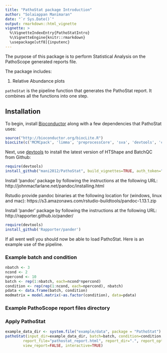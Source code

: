 ```yaml
---
title: "PathoStat package Introduction"
author: "Solaiappan Manimaran"
date: "`r Sys.Date()`"
output: rmarkdown::html_vignette
vignette: >
  %\VignetteIndexEntry{PathoStatIntro}
  %\VignetteEngine{knitr::rmarkdown}
  \usepackage[utf8]{inputenc}
---
```

The purpose of this package is to perform Statistical Analysis on the PathoScope generated reports file.

The package includes:

1. Relative Abundance plots

`pathoStat` is the pipeline function that generates the PathoStat report. It combines all the functions into one step.

## Installation

To begin, install [Bioconductor](http://www.bioconductor.org/) along with a
few dependencies that PathoStat uses:

```r
source("http://bioconductor.org/biocLite.R")
biocLite(c('MCMCpack', 'limma', 'preprocessCore', 'sva', 'devtools', 'corpcor', 'matrixStats', 'shiny', 'ggvis', 'd3heatmap', 'reshape2', 'scales'))
```

Next, use [devtools](https://github.com/hadley/devtools) to install the latest
version of HTShape and BatchQC from Github:
```r
require(devtools)
install_github("mani2012/PathoStat", build_vignettes=TRUE, auth_token="dadf36cdaef71a2f761f193862a8f6f3f36e3966")
```

Install 'pandoc' package by following the instructions at the following URL:
http://johnmacfarlane.net/pandoc/installing.html

Rstudio provide pandoc binaries at the following location for (windows, linux and mac):
https://s3.amazonaws.com/rstudio-buildtools/pandoc-1.13.1.zip 

Install 'pander' package by following the instructions at the following URL:
http://rapporter.github.io/pander/

```r
require(devtools)
install_github('Rapporter/pander')
```

If all went well you should now be able to load PathoStat. Here is an example use of the pipeline.

### Example batch and condition
```r
nbatch <- 3
ncond <- 2
npercond <- 10
batch <- rep(1:nbatch, each=ncond*npercond)
condition <- rep(rep(1:ncond, each=npercond), nbatch)
pdata <- data.frame(batch, condition)
modmatrix = model.matrix(~as.factor(condition), data=pdata)
```

### Example PathoScope report files directory
### Apply PathoStat
```r
example_data_dir <- system.file("example/data", package = "PathoStat")
pathoStat(input_dir=example_data_dir, batch=batch, condition=condition, 
        report_file="pathostat_report.html", report_dir=".", report_option_binary="111111111",
        view_report=FALSE, interactive=TRUE)
```
